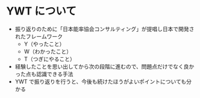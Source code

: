 # YWT について

- 振り返りのために「日本能率協会コンサルティング」が提唱し日本で開発されたフレームワーク
  - Y（やったこと）
  - W（わかったこと）
  - T（つぎにやること）
- 経験したことを思い出してから次の段階に進むので、問題点だけでなく良かった点も認識できる手法
- YWT で振り返りを行うと、今後も続けたほうがよいポイントについても分かる
